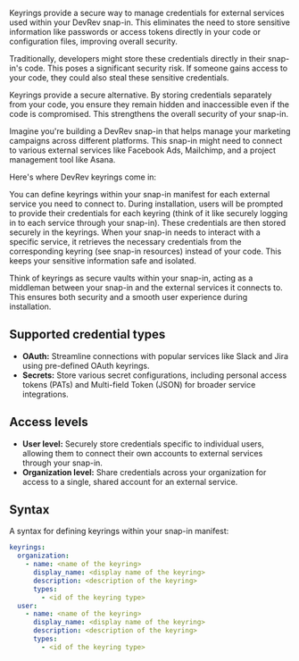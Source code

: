 Keyrings provide a secure way to manage credentials for external services used within your DevRev snap-in. This eliminates the need to store sensitive information like passwords or access tokens directly in your code or configuration files, improving overall security.

Traditionally, developers might store these credentials directly in their snap-in's code. This poses a significant security risk. If someone gains access to your code, they could also steal these sensitive credentials.

Keyrings provide a secure alternative. By storing credentials separately from your code, you ensure they remain hidden and inaccessible even if the code is compromised. This strengthens the overall security of your snap-in.

Imagine you're building a DevRev snap-in that helps manage your marketing campaigns across different platforms. This snap-in might need to connect to various external services like Facebook Ads, Mailchimp, and a project management tool like Asana.

Here's where DevRev keyrings come in:

You can define keyrings within your snap-in manifest for each external service you need to connect to.
During installation, users will be prompted to provide their credentials for each keyring (think of it like securely logging in to each service through your snap-in). These credentials are then stored securely in the keyrings.
When your snap-in needs to interact with a specific service, it retrieves the necessary credentials from the corresponding keyring (see snap-in resources) instead of your code. This keeps your sensitive information safe and isolated.

Think of keyrings as secure vaults within your snap-in, acting as a middleman between your snap-in and the external services it connects to. This ensures both security and a smooth user experience during installation.

## Supported credential types

* **OAuth:** Streamline connections with popular services like Slack and Jira using pre-defined OAuth keyrings.
* **Secrets:** Store various secret configurations, including personal access tokens (PATs) and Multi-field Token (JSON) for broader service integrations.

## Access levels

- **User level:** Securely store credentials specific to individual users, allowing them to connect their own accounts to external services through your snap-in.
- **Organization level:** Share credentials across your organization for access to a single, shared account for an external service.

## Syntax
A syntax for defining keyrings within your snap-in manifest:

```yaml
keyrings:
  organization:
    - name: <name of the keyring>
      display_name: <display name of the keyring>
      description: <description of the keyring>
      types:
        - <id of the keyring type>
  user:
    - name: <name of the keyring>
      display_name: <display name of the keyring>
      description: <description of the keyring>
      types:
        - <id of the keyring type>
```